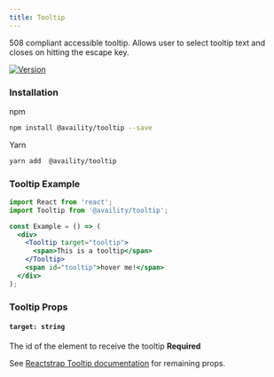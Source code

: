 ```yaml
---
title: Tooltip
---
```


508 compliant accessible tooltip.  Allows user to select tooltip text and closes on hitting the escape key.

[![Version](https://img.shields.io/npm/v/@availity/tooltip.svg?style=for-the-badge)](https://www.npmjs.com/package/@availity/tooltip)

### Installation

npm

```bash
npm install @availity/tooltip --save
```

Yarn

```bash
yarn add  @availity/tooltip
```

### Tooltip Example

```jsx
import React from 'react';
import Tooltip from '@availity/tooltip';

const Example = () => (
  <div>
    <Tooltip target="tooltip">
      <span>This is a tooltip</span>
    </Tooltip>
    <span id="tooltip">hover me!</span>
  </div>
);
```

### Tooltip Props

#### `target: string`

The id of the element to receive the tooltip **Required**

See [Reactstrap Tooltip documentation](https://reactstrap.github.io/?path=/docs/bootstrap-components-tooltip--tooltip) for remaining props.